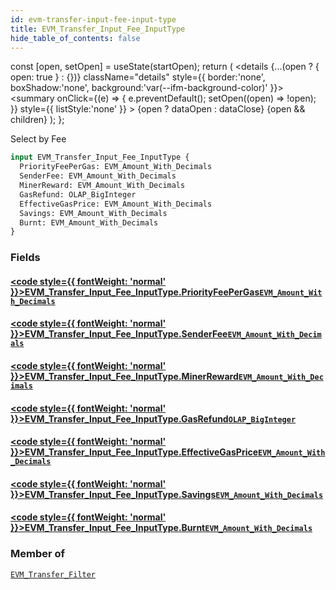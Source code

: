 ```yaml
---
id: evm-transfer-input-fee-input-type
title: EVM_Transfer_Input_Fee_InputType
hide_table_of_contents: false
---
```







  const [open, setOpen] = useState(startOpen);
  return (
    <details {...(open ? { open: true } : {})} className="details" style={{ border:'none', boxShadow:'none', background:'var(--ifm-background-color)' }}>
      <summary
        onClick={(e) => {
          e.preventDefault();
          setOpen((open) => !open);
        }}
        style={{ listStyle:'none' }}
      >
      {open ? dataOpen : dataClose}
      </summary>
      {open && children}
    </details>
  );
};








Select by Fee


```graphql
input EVM_Transfer_Input_Fee_InputType {
  PriorityFeePerGas: EVM_Amount_With_Decimals
  SenderFee: EVM_Amount_With_Decimals
  MinerReward: EVM_Amount_With_Decimals
  GasRefund: OLAP_BigInteger
  EffectiveGasPrice: EVM_Amount_With_Decimals
  Savings: EVM_Amount_With_Decimals
  Burnt: EVM_Amount_With_Decimals
}
```




### Fields

#### [<code style={{ fontWeight: 'normal' }}>EVM_Transfer_Input_Fee_InputType.<b>PriorityFeePerGas</b></code>](#)<Bullet />[`EVM_Amount_With_Decimals`](/docs/graphql-reference/inputs/evm-amount-with-decimals) <Badge class="badge badge--secondary" text="input"/> 
> 
> 
> 
> 

#### [<code style={{ fontWeight: 'normal' }}>EVM_Transfer_Input_Fee_InputType.<b>SenderFee</b></code>](#)<Bullet />[`EVM_Amount_With_Decimals`](/docs/graphql-reference/inputs/evm-amount-with-decimals) <Badge class="badge badge--secondary" text="input"/> 
> 
> 
> 
> 

#### [<code style={{ fontWeight: 'normal' }}>EVM_Transfer_Input_Fee_InputType.<b>MinerReward</b></code>](#)<Bullet />[`EVM_Amount_With_Decimals`](/docs/graphql-reference/inputs/evm-amount-with-decimals) <Badge class="badge badge--secondary" text="input"/> 
> 
> 
> 
> 

#### [<code style={{ fontWeight: 'normal' }}>EVM_Transfer_Input_Fee_InputType.<b>GasRefund</b></code>](#)<Bullet />[`OLAP_BigInteger`](/docs/graphql-reference/inputs/olap-big-integer) <Badge class="badge badge--secondary" text="input"/> 
> 
> 
> 
> 

#### [<code style={{ fontWeight: 'normal' }}>EVM_Transfer_Input_Fee_InputType.<b>EffectiveGasPrice</b></code>](#)<Bullet />[`EVM_Amount_With_Decimals`](/docs/graphql-reference/inputs/evm-amount-with-decimals) <Badge class="badge badge--secondary" text="input"/> 
> 
> 
> 
> 

#### [<code style={{ fontWeight: 'normal' }}>EVM_Transfer_Input_Fee_InputType.<b>Savings</b></code>](#)<Bullet />[`EVM_Amount_With_Decimals`](/docs/graphql-reference/inputs/evm-amount-with-decimals) <Badge class="badge badge--secondary" text="input"/> 
> 
> 
> 
> 

#### [<code style={{ fontWeight: 'normal' }}>EVM_Transfer_Input_Fee_InputType.<b>Burnt</b></code>](#)<Bullet />[`EVM_Amount_With_Decimals`](/docs/graphql-reference/inputs/evm-amount-with-decimals) <Badge class="badge badge--secondary" text="input"/> 
> 
> 
> 
> 



### Member of

[`EVM_Transfer_Filter`](/docs/graphql-reference/inputs/evm-transfer-filter)  <Badge class="badge badge--secondary" text="input"/>

